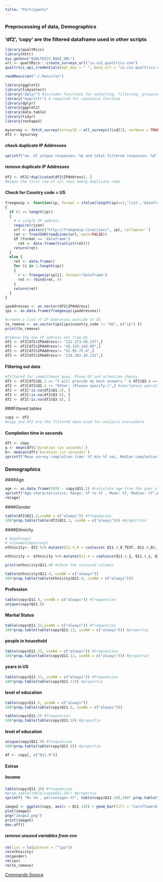 ```yaml
---
title: "Partcipants"
---
```

### Preprocessing of data, Demographics
### 'df2', 'copy' are the filtered dataframe used in other scripts
```r
library(qualtRics)
library(httr)
Sys.getenv("QUALTRICS_BASE_URL")
url <- qualtRics:::create_surveys_url("iu.co1.qualtrics.com")
qualtrics_api_credentials(api_key = " ", base_url = "iu.co1.qualtrics.com",overwrite  = TRUE, install = TRUE)
```

```r
readRenviron("~/.Renviron")
```

```r
library(ggplot2)
library(tidyselect)
library("dplyr") #includes functions for selecting, filtering, grouping, and arranging data like mutate
library("magrittr") # required for caoalesce function
library(dplyr)
library(ggplot2)
library(data.table)
library(tidyr)
library(reshape2)
```

```r
mysurvey <- fetch_survey(surveyID = all_surveys()$id[2], verbose = TRUE)
df2 <- mysurvey
```

#### check duplicate IP Addresses
```r
sprintf("no. of unique responses: %d and total filtered responses: %d", length(unique(df2$IPAddress)) ,nrow(df2) )
```
#### remove duplicate IP Addresses
```r
df2 <- df2[!duplicated(df2$IPAddress), ] 
#keeps the first row of all rows among duplicate rows
```

#### Check for Country code = US
```r
freegeoip <- function(ip, format = ifelse(length(ip)==1,'list','dataframe'))
{
  if (1 == length(ip))
  {
    # a single IP address
    require(rjson)
    url <- paste(c("http://freegeoip.live/json/", ip), collapse='')
    ret <- fromJSON(readLines(url, warn=FALSE))
    if (format == 'dataframe')
      ret <- data.frame(t(unlist(ret)))
    return(ret)
  } 
  else {
    ret <- data.frame()
    for (i in 1:length(ip))
    {
      r <- freegeoip(ip[i], format="dataframe")
      ret <- rbind(ret, r)
    }
    return(ret)
  }
}

ipaddresses <- as.vector(df2$IPAddress)
ips <- as.data.frame(freegeoip(ipaddresses))
```

```r
#create a list of IP Addresses outside of US
to_remove <- as.vector(ips[ips$country_code != "US", c("ip") ])
print(to_remove)

#remove the two IP address not from US
df2 <- df2[df2$IPAddress!= "122.173.50.157",]
df2 <- df2[df2$IPAddress!= "45.143.144.99",]
df2 <- df2[df2$IPAddress!= "52.95.75.4",]
df2 <- df2[df2$IPAddress!= "134.202.34.132",]
```

#### Filtering out data
```r
#filtered for committment ques, Phone OS and attention checks
df2 <- df2[df2$Q1.2 == "I will provide my best answers." & df2$Q3.8 == "Translate" & df2$Q5.1_5 == "Somewhat agree" , ]
df2 <- df2[df2$Q2.2 != "Other: (Please specify:)",] #smartphone operating system is not iOS or Android
df2 <- df2[!is.na(df2$Q1.2), ]
df2 <- df2[!is.na(df2$Q3.8), ]
df2 <- df2[!is.na(df2$Q3.8), ]
```

###Filtered tables
```r
copy <- df2 
#copy and df2 are the filtered data used for analysis everywhere
```

#### Completion time in seconds
```r
dft <- copy
a <- mean(dft$`Duration (in seconds)`)
b<- median(dft$`Duration (in seconds)`)
sprintf("Mean survey completion time: %f min %f sec, Median completion time: %f min %f sec", a/60, a %% 60, b/60, b%%60  )
```

### Demographics

####Age
```r
age <- as.data.frame(2020 - copy$Q11.2) #calculate age from the year of birth
sprintf("Age characteristics: Range: %f to %f , Mean: %f, Median: %f",min(age$`2020 - copy$Q11.2`, na.rm = TRUE), max(age$`2020 - copy$Q11.2`, na.rm = TRUE), mean(age$`2020 - copy$Q11.2`, na.rm = TRUE), median(age$`2020 - copy$Q11.2`, na.rm = TRUE))
rm(age)
```

####Gender
```r
table(df2$Q11.3,useNA = c("always")) #frequencies
100*prop.table(table(df2$Q11.3, useNA = c("always"))) #proportion
```

####Ethnicity

```r
# head(copy)
# colnames(mysurvey)
ethnicity<- df2 %>% mutate(Q11.4_0 = coalesce( Q11.4_0_TEXT, Q11.4_0), .keep= "unused")
```

```r
ethnicity <- ethnicity %>% mutate(Q11.4 = coalesce(Q11.4_1, Q11.4_2, Q11.4_3, Q11.4_4, Q11.4_5, Q11.4_6, Q11.4_0, Q11.4_8), .keep="unused")
```

```r
print(ethnicity$Q11.4) #check the colesced columns
```

```r
table(ethnicity$Q11.4, useNA = c("always"))
100*prop.table(table(ethnicity$Q11.4, useNA = c("always")))
```

#### Profession
```r
table(copy$Q11.8, useNA = c("always")) #frequencies
unique(copy$Q11.8)
```

#### Marital Status
```r
table(copy$Q11.13,useNA = c("always")) #frequencies
100*prop.table(table(copy$Q11.13, useNA = c("always"))) #proportio
```

#### people in household
```r
table(copy$Q11.12, useNA = c("always")) #frequencies
100*prop.table(table(copy$Q11.12, useNA = c("always"))) #proportio
```

#### years in US
```r
table(copy$Q11.11, useNA = c("always")) #frequencies
100*prop.table(table(copy$Q11.11)) #proportio
```

#### level of education
```r
table(copy$Q11.5, useNA = c("always"))
100*prop.table(table(copy$Q11.5, useNA = c("always")))

table(copy$Q11.5) #frequencies
100*prop.table(table(copy$Q11.5)) #proportio
```

#### level of education
```r
unique(copy$Q11.9) #frequencies
100*prop.table(table(copy$Q11.9)) #proportio

df <- copy[, c("Q11.9")]
```


#### Extras


##### Income
```r
table(copy$Q11.10) #frequencies
#prop.table(table(copy$Q11.10)) #proportio
sprintf( "N= %d , percantage= %f", table(copy$Q11.10),100* prop.table(table(copy$Q11.10))  )
```

```r
image2 <- ggplot(copy, aes(x = Q11.10)) + geom_bar(fill = "cornflowerblue",color="black") + labs(x = "Income brackets",  y = "Participants count", title = "Income Distribution") + theme(axis.text.x = element_text(face = "bold", color = "#993333", size = 12, angle = 90))
plot(image2)
png("image2.png")
print(image2)
dev.off()
```


##### remove unused variables from env
```r
rm(list = ls(pattern = "^ipa"))
rm(ethnicity)
rm(gender)
rm(ips)
rm(to_remove)
```

[Commands Source](https://uc-r.github.io/descriptives_categorical#frequencies)
